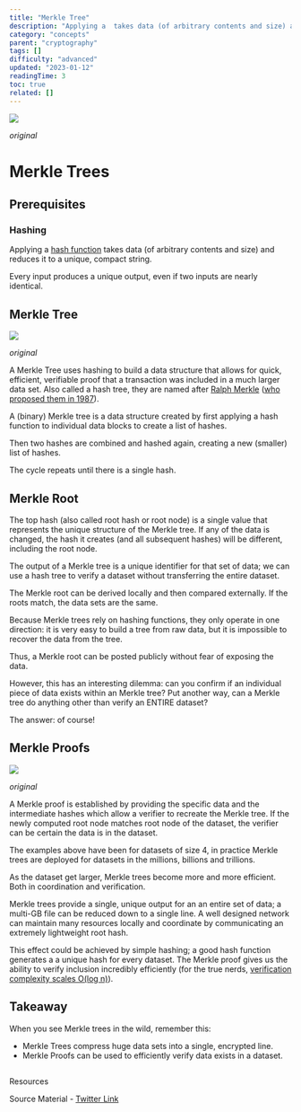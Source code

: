 ```yaml
---
title: "Merkle Tree"
description: "Applying a  takes data (of arbitrary contents and size) and reduces it to a unique, compact string."
category: "concepts"
parent: "cryptography"
tags: []
difficulty: "advanced"
updated: "2023-01-12"
readingTime: 3
toc: true
related: []
---
```


![](/images/merkle-tree-banner.png)

*original*

# Merkle Trees

## Prerequisites

### Hashing

Applying a [hash function](/concepts/hash) takes data (of arbitrary contents and size) and reduces it to a unique, compact string. 

Every input produces a unique output, even if two inputs are nearly identical.

## Merkle Tree

![](/images/merkle-tree-merkle-tree.jpeg)

*original*

A Merkle Tree uses hashing to build a data structure that allows for quick, efficient, verifiable proof that a transaction was included in a much larger data set. Also called a hash tree, they are named after [Ralph Merkle](https://en.wikipedia.org/wiki/Ralph_Merkle) ([who proposed them in 1987](http://people.eecs.berkeley.edu/~raluca/cs261-f15/readings/merkle.pdf)).

A (binary) Merkle tree is a data structure created by first applying a hash function to individual data blocks to create a list of hashes. 

Then two hashes are combined and hashed again, creating a new (smaller) list of hashes. 

The cycle repeats until there is a single hash.

## Merkle Root

The top hash (also called root hash or root node) is a single value that represents the unique structure of the Merkle tree. If any of the data is changed, the hash it creates (and all subsequent hashes) will be different, including the root node.

The output of a Merkle tree is a unique identifier for that set of data; we can use a hash tree to verify a dataset without transferring the entire dataset.

The Merkle root can be derived locally and then compared externally. If the roots match, the data sets are the same.

Because Merkle trees rely on hashing functions, they only operate in one direction: it is very easy to build a tree from raw data, but it is impossible to recover the data from the tree. 

Thus, a Merkle root can be posted publicly without fear of exposing the data.

However, this has an interesting dilemma: can you confirm if an individual piece of data exists within an Merkle tree? Put another way, can a Merkle tree do anything other than verify an ENTIRE dataset? 

The answer: of course!

## Merkle Proofs

![](/images/merkle-tree-merkle-proof.jpeg)

*original*

A Merkle proof is established by providing the specific data and the intermediate hashes which allow a verifier to recreate the Merkle tree. If the newly computed root node matches root node of the dataset, the verifier can be certain the data is in the dataset.

The examples above have been for datasets of size 4, in practice Merkle trees are deployed for datasets in the millions, billions and trillions. 

As the dataset get larger, Merkle trees become more and more efficient. Both in coordination and verification.

Merkle trees provide a single, unique output for an an entire set of data; a multi-GB file can be reduced down to a single line. A well designed network can maintain many resources locally and coordinate by communicating an extremely lightweight root hash.

This effect could be achieved by simple hashing; a good hash function generates a a unique hash for every dataset. The Merkle proof gives us the ability to verify inclusion incredibly efficiently (for the true nerds, [verification complexity scales O(log n)](https://en.wikipedia.org/wiki/Big_O_notation)).

## Takeaway

When you see Merkle trees in the wild, remember this: 

*   Merkle Trees compress huge data sets into a single, encrypted line. 
*   Merkle Proofs can be used to efficiently verify data exists in a dataset.

##   
Resources

Source Material - [Twitter Link](https://twitter.com/logarithmicrex/status/1567638108937801728)

